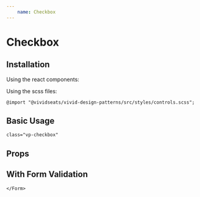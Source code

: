 ```yaml
---
    name: Checkbox
---
```



# Checkbox
## Installation
Using the react components:


Using the scss files:

    @import "@vividseats/vivid-design-patterns/src/styles/controls.scss";

## Basic Usage
`class="vp-checkbox"`
<Playground>
    <Checkbox id='checkbox' label="Check me"/>
    <Checkbox id='checkboxDefaultChecked' label="Default Checked" defaultChecked/>
    <Checkbox id='disabledCheckbox' label="Disabled" disabled/>
</Playground>

## Props
<PropsTable of={Checkbox}/>

## With Form Validation

<Playground>
    <Form>

    </Form>
</Playground>

